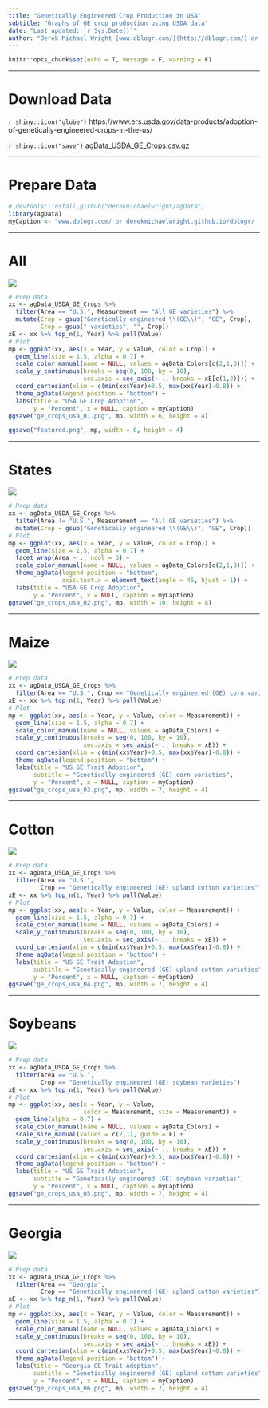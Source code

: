```yaml
---
title: "Genetically Engineered Crop Production in USA"
subtitle: "Graphs of GE crop production using USDA data"
date: "Last updated: `r Sys.Date()`"
author: "Derek Michael Wright [www.dblogr.com/](http://dblogr.com/) or [derekmichaelwright.github.io/dblogr](https://derekmichaelwright.github.io/dblogr/) <derek.wright@usask.ca>"
---
```


```r
knitr::opts_chunk$set(echo = T, message = F, warning = F)
```

---

# Download Data

`r shiny::icon("globe")` https://www.ers.usda.gov/data-products/adoption-of-genetically-engineered-crops-in-the-us/

`r shiny::icon("save")` [agData_USDA_GE_Crops.csv.gz](https://github.com/derekmichaelwright/agData/raw/master/Data/agData_USDA_GE_Crops.csv.gz)

---

# Prepare Data

```r
# devtools::install_github("derekmichaelwright/agData")
library(agData)
myCaption <- "www.dblogr.com/ or derekmichaelwright.github.io/dblogr/ | Data: USDA"
```

---

# All

![](ge_crops_usa_01.png)

```r
# Prep data
xx <- agData_USDA_GE_Crops %>% 
  filter(Area == "U.S.", Measurement == "All GE varieties") %>%
  mutate(Crop = gsub("Genetically engineered \\(GE\\)", "GE", Crop),
         Crop = gsub(" varieties", "", Crop))
xE <- xx %>% top_n(1, Year) %>% pull(Value)
# Plot
mp <- ggplot(xx, aes(x = Year, y = Value, color = Crop)) +
  geom_line(size = 1.5, alpha = 0.7) +
  scale_color_manual(name = NULL, values = agData_Colors[c(2,1,3)]) +
  scale_y_continuous(breaks = seq(0, 100, by = 10), 
                     sec.axis = sec_axis(~ ., breaks = xE[c(1,2)])) +
  coord_cartesian(xlim = c(min(xx$Year)+0.5, max(xx$Year)-0.8)) +
  theme_agData(legend.position = "bottom") +
  labs(title = "USA GE Crop Adoption", 
       y = "Percent", x = NULL, caption = myCaption)
ggsave("ge_crops_usa_01.png", mp, width = 6, height = 4)
```

```r
ggsave("featured.png", mp, width = 6, height = 4)
```

---

# States

![](ge_crops_usa_02.png)

```r
# Prep data
xx <- agData_USDA_GE_Crops %>% 
  filter(Area != "U.S.", Measurement == "All GE varieties") %>%
  mutate(Crop = gsub("Genetically engineered \\(GE\\)", "GE", Crop))
# Plot
mp <- ggplot(xx, aes(x = Year, y = Value, color = Crop)) +
  geom_line(size = 1.5, alpha = 0.7) +
  facet_wrap(Area ~ ., ncol = 6) +
  scale_color_manual(name = NULL, values = agData_Colors[c(2,1,3)]) +
  theme_agData(legend.position = "bottom",
               axis.text.x = element_text(angle = 45, hjust = 1)) +
  labs(title = "USA GE Crop Adoption", 
       y = "Percent", x = NULL, caption = myCaption)
ggsave("ge_crops_usa_02.png", mp, width = 10, height = 8)
```

---

# Maize

![](ge_crops_usa_03.png)

```r
# Prep data
xx <- agData_USDA_GE_Crops %>% 
  filter(Area == "U.S.", Crop == "Genetically engineered (GE) corn varieties")
xE <- xx %>% top_n(1, Year) %>% pull(Value)
# Plot
mp <- ggplot(xx, aes(x = Year, y = Value, color = Measurement)) +
  geom_line(size = 1.5, alpha = 0.7) +
  scale_color_manual(name = NULL, values = agData_Colors) +
  scale_y_continuous(breaks = seq(0, 100, by = 10), 
                     sec.axis = sec_axis(~ ., breaks = xE)) +
  coord_cartesian(xlim = c(min(xx$Year)+0.5, max(xx$Year)-0.8)) +
  theme_agData(legend.position = "bottom") +
  labs(title = "US GE Trait Adoption", 
       subtitle = "Genetically engineered (GE) corn varieties",
       y = "Percent", x = NULL, caption = myCaption)
ggsave("ge_crops_usa_03.png", mp, width = 7, height = 4)
```

---

# Cotton

![](ge_crops_usa_04.png)

```r
# Prep data
xx <- agData_USDA_GE_Crops %>% 
  filter(Area == "U.S.", 
         Crop == "Genetically engineered (GE) upland cotton varieties")
xE <- xx %>% top_n(1, Year) %>% pull(Value)
# Plot
mp <- ggplot(xx, aes(x = Year, y = Value, color = Measurement)) +
  geom_line(size = 1.5, alpha = 0.7) +
  scale_color_manual(name = NULL, values = agData_Colors) +
  scale_y_continuous(breaks = seq(0, 100, by = 10), 
                     sec.axis = sec_axis(~ ., breaks = xE)) +
  coord_cartesian(xlim = c(min(xx$Year)+0.5, max(xx$Year)-0.8)) +
  theme_agData(legend.position = "bottom") +
  labs(title = "US GE Trait Adoption", 
       subtitle = "Genetically engineered (GE) upland cotton varieties",
       y = "Percent", x = NULL, caption = myCaption)
ggsave("ge_crops_usa_04.png", mp, width = 7, height = 4)
```

---

# Soybeans

![](ge_crops_usa_05.png)

```r
# Prep data
xx <- agData_USDA_GE_Crops %>% 
  filter(Area == "U.S.", 
         Crop == "Genetically engineered (GE) soybean varieties")
xE <- xx %>% top_n(1, Year) %>% pull(Value)
# Plot
mp <- ggplot(xx, aes(x = Year, y = Value, 
                     color = Measurement, size = Measurement)) +
  geom_line(alpha = 0.7) +
  scale_color_manual(name = NULL, values = agData_Colors) +
  scale_size_manual(values = c(2,1), guide = F) +
  scale_y_continuous(breaks = seq(0, 100, by = 10), 
                     sec.axis = sec_axis(~ ., breaks = xE)) +
  coord_cartesian(xlim = c(min(xx$Year)+0.5, max(xx$Year)-0.8)) +
  theme_agData(legend.position = "bottom") +
  labs(title = "US GE Trait Adoption", 
       subtitle = "Genetically engineered (GE) soybean varieties",
       y = "Percent", x = NULL, caption = myCaption)
ggsave("ge_crops_usa_05.png", mp, width = 7, height = 4)
```

---

# Georgia

![](ge_crops_usa_06.png)

```r
# Prep data
xx <- agData_USDA_GE_Crops %>% 
  filter(Area == "Georgia", 
         Crop == "Genetically engineered (GE) upland cotton varieties")
xE <- xx %>% top_n(1, Year) %>% pull(Value)
# Plot
mp <- ggplot(xx, aes(x = Year, y = Value, color = Measurement)) +
  geom_line(size = 1.5, alpha = 0.7) +
  scale_color_manual(name = NULL, values = agData_Colors) +
  scale_y_continuous(breaks = seq(0, 100, by = 10), 
                     sec.axis = sec_axis(~ ., breaks = xE)) +
  coord_cartesian(xlim = c(min(xx$Year)+0.5, max(xx$Year)-0.8)) +
  theme_agData(legend.position = "bottom") +
  labs(title = "Georgia GE Trait Adoption", 
       subtitle = "Genetically engineered (GE) upland cotton varieties",
       y = "Percent", x = NULL, caption = myCaption)
ggsave("ge_crops_usa_06.png", mp, width = 7, height = 4)
```

---
